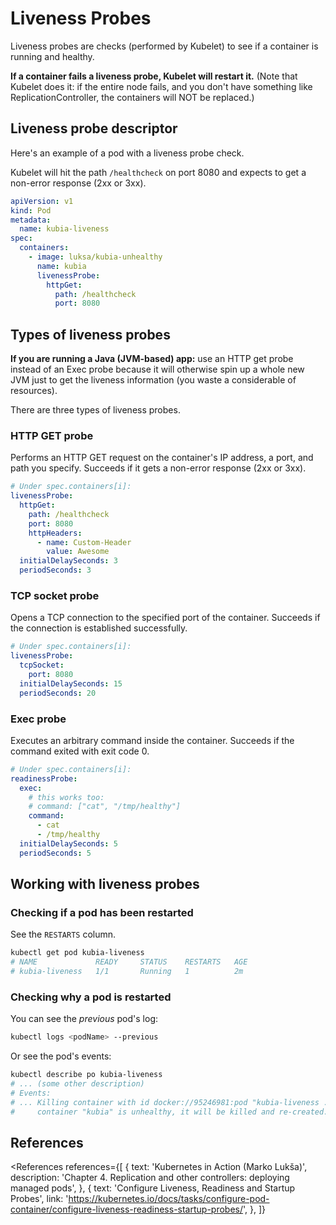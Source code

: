 
# Liveness Probes

Liveness probes are checks (performed by Kubelet) to see if a container is running and healthy.

**If a container fails a liveness probe, Kubelet will restart it.** (Note that Kubelet does it: if the entire node fails, and you don't have something like ReplicationController, the containers will NOT be replaced.)

## Liveness probe descriptor

Here's an example of a pod with a liveness probe check.

Kubelet will hit the path `/healthcheck` on port 8080 and expects to get a non-error response (2xx or 3xx).

```yaml
apiVersion: v1
kind: Pod
metadata:
  name: kubia-liveness
spec:
  containers:
    - image: luksa/kubia-unhealthy
      name: kubia
      livenessProbe:
        httpGet:
          path: /healthcheck
          port: 8080
```

## Types of liveness probes

<NoteBox type="warning">
  <strong>If you are running a Java (JVM-based) app:</strong> use an HTTP get probe instead of an
  Exec probe because it will otherwise spin up a whole new JVM just to get the liveness information
  (you waste a considerable of resources).
</NoteBox>

There are three types of liveness probes.

### HTTP GET probe

Performs an HTTP GET request on the container's IP address, a port, and path you specify. Succeeds if it gets a non-error response (2xx or 3xx).

```yaml
# Under spec.containers[i]:
livenessProbe:
  httpGet:
    path: /healthcheck
    port: 8080
    httpHeaders:
      - name: Custom-Header
        value: Awesome
  initialDelaySeconds: 3
  periodSeconds: 3
```

### TCP socket probe

Opens a TCP connection to the specified port of the container. Succeeds if the connection is established successfully.

```yaml
# Under spec.containers[i]:
livenessProbe:
  tcpSocket:
    port: 8080
  initialDelaySeconds: 15
  periodSeconds: 20
```

### Exec probe

Executes an arbitrary command inside the container. Succeeds if the command exited with exit code 0.

```yaml
# Under spec.containers[i]:
readinessProbe:
  exec:
    # this works too:
    # command: ["cat", "/tmp/healthy"]
    command:
      - cat
      - /tmp/healthy
  initialDelaySeconds: 5
  periodSeconds: 5
```

## Working with liveness probes

### Checking if a pod has been restarted

See the `RESTARTS` column.

```bash
kubectl get pod kubia-liveness
# NAME             READY     STATUS    RESTARTS   AGE
# kubia-liveness   1/1       Running   1          2m
```

### Checking why a pod is restarted

You can see the _previous_ pod's log:

```bash
kubectl logs <podName> --previous
```

Or see the pod's events:

```bash
kubectl describe po kubia-liveness
# ... (some other description)
# Events:
# ... Killing container with id docker://95246981:pod "kubia-liveness ..."
#     container "kubia" is unhealthy, it will be killed and re-created.
```

## References

<References
  references={[
    {
      text: 'Kubernetes in Action (Marko Lukša)',
      description: 'Chapter 4. Replication and other controllers: deploying managed pods',
    },
    {
      text: 'Configure Liveness, Readiness and Startup Probes',
      link:
        'https://kubernetes.io/docs/tasks/configure-pod-container/configure-liveness-readiness-startup-probes/',
    },
  ]}
></References>
